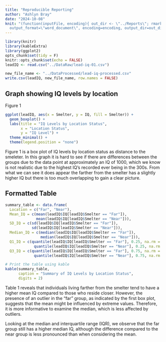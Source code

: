 ```yaml
---
title: "Reproducible Reporting"
author: "Ashlyn Bray"
date: "2024-10-08"
knit: "(function(inputFile, encoding){ out_dir <- \"../Reports\"; rmarkdown::render(inputFile,
  output_format=\"word_document\", encoding=encoding, output_dir=out_dir)})"
---
```


```r
library(knitr)
library(kableExtra)
library(ggplot2)
opts_chunk$set(tidy = F)
knitr::opts_chunk$set(echo = FALSE)
leadIQ <- read.csv("../DataRaw/lead-iq-01.csv")
```

```r
new_file_name <- "../DataProcessed/lead-iq-processed.csv"
write.csv(leadIQ, new_file_name, row.names = FALSE)
```

## Graph showing IQ levels by location

Figure 1
```r
ggplot(leadIQ, aes(x = Smelter, y = IQ, fill = Smelter)) +
  geom_boxplot() +
  labs(title = "IQ Levels by Location Status",
       x = "Location Status",
       y = "IQ Level") +
  theme_minimal() +
  theme(legend.position = "none")
```
Figure 1 is a box plot of IQ levels by location status as distance to the smeleter. In this graph it is hard to see if there are differences between the groups due to the data point at approximately an IQ of 1000, which we know is not realistic due to the highest IQ's recorded ever being in the 300s. From what we can see it does appear the farther from the smelter has a slightly higher IQ but there is too much overlapping to gain a clear picture. 

\newpage
## Formatted Table

```r
summary_table <- data.frame(
  Location = c("Far", "Near"),
  Mean_IQ = c(mean(leadIQ$IQ[leadIQ$Smelter == "Far"]), 
              mean(leadIQ$IQ[leadIQ$Smelter == "Near"])),
  SD_IQ = c(sd(leadIQ$IQ[leadIQ$Smelter == "Far"]), 
            sd(leadIQ$IQ[leadIQ$Smelter == "Near"])),
  Median_IQ = c(median(leadIQ$IQ[leadIQ$Smelter == "Far"]), 
                median(leadIQ$IQ[leadIQ$Smelter == "Near"])),
  Q1_IQ = c(quantile(leadIQ$IQ[leadIQ$Smelter == "Far"], 0.25, na.rm = TRUE), 
             quantile(leadIQ$IQ[leadIQ$Smelter == "Near"], 0.25, na.rm = TRUE)),
  Q3_IQ = c(quantile(leadIQ$IQ[leadIQ$Smelter == "Far"], 0.75, na.rm = TRUE), 
             quantile(leadIQ$IQ[leadIQ$Smelter == "Near"], 0.75, na.rm = TRUE)))

# Print the table using kable
kable(summary_table, 
      caption = "Summary of IQ Levels by Location Status", 
      digits = 2)
```
Table 1 reveals that individuals living farther from the smelter tend to have a higher mean IQ compared to those who reside closer. However, the presence of an outlier in the "far" group, as indicated by the first box plot, suggests that the mean might be influenced by extreme values. Therefore, it is more informative to examine the median, which is less affected by outliers.

Looking at the median and interquartile range (IQR), we observe that the far group still has a higher median IQ, although the difference compared to the near group is less pronounced than when considering the mean. 
